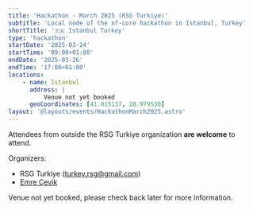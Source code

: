 ```yaml
---
title: 'Hackathon - March 2025 (RSG Turkiye)'
subtitle: 'Local node of the nf-core hackathon in Istanbul, Turkey'
shortTitle: '🇹🇷 Istanbul Turkey'
type: 'hackathon'
startDate: '2025-03-24'
startTime: '09:00+01:00'
endDate: '2025-03-26'
endTime: '17:00+01:00'
locations:
    - name: Istanbul
      address: |
          Venue not yet booked
      geoCoordinates: [41.015137, 28.979530]
layout: '@layouts/events/HackathonMarch2025.astro'
---
```


Attendees from outside the RSG Turkiye organization **are welcome** to attend.

Organizers:

-   RSG Turkiye ([turkey.rsg@gmail.com](mailto:turkey.rsg@gmail.com))
-   [<i class="fab fa-slack"></i> Emre Çevik](https://nfcore.slack.com/team/U081Q2VU4GG)

Venue not yet booked, please check back later for more information.
